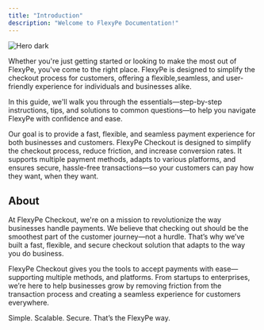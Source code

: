 ```yaml
---
title: "Introduction"
description: "Welcome to FlexyPe Documentation!"
---
```


<img
  className="rounded-lg"
  src="/images/dashboard.png"
  alt="Hero dark"
/>

Whether you're just getting started or looking to make the most out of FlexyPe, you've come to the right place. FlexyPe is designed to simplify the checkout process for customers, offering a flexible,seamless, and user-friendly experience for individuals and businesses alike.

In this guide, we'll walk you through the essentials—step-by-step instructions, tips, and solutions to common questions—to help you navigate FlexyPe with confidence and ease.

Our goal is to provide a fast, flexible, and seamless payment experience for both businesses and customers. FlexyPe Checkout is designed to simplify the checkout process, reduce friction, and increase conversion rates. It supports multiple payment methods, adapts to various platforms, and ensures secure, hassle-free transactions—so your customers can pay how they want, when they want.


## About

At FlexyPe Checkout, we're on a mission to revolutionize the way businesses handle payments. We believe that checking out should be the smoothest part of the customer journey—not a hurdle. That’s why we’ve built a fast, flexible, and secure checkout solution that adapts to the way you do business.

FlexyPe Checkout gives you the tools to accept payments with ease—supporting multiple methods, and platforms. From startups to enterprises, we’re here to help businesses grow by removing friction from the transaction process and creating a seamless experience for customers everywhere.

Simple. Scalable. Secure. That’s the FlexyPe way.
